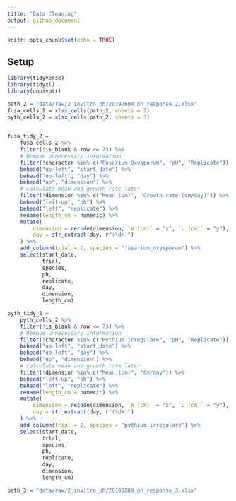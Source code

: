 ---
title: "Data Cleaning"
output: github_document
---

```{r setup, include=FALSE}
knitr::opts_chunk$set(echo = TRUE)
```

## Setup

```{r, message=FALSE}
library(tidyverse)
library(tidyxl)
library(unpivotr)
```

```{r}
path_2 = "data/raw/2_invitro_ph/20190604_ph_response_2.xlsx"
fusa_cells_2 = xlsx_cells(path_2, sheets = 2)
pyth_cells_2 = xlsx_cells(path_2, sheets = 3)
    
```

```{r}
fusa_tidy_2 =
    fusa_cells_2 %>%
    filter(!is_blank & row <= 73) %>%
    # Remove unnecessary information
    filter(!character %in% c("Fusarium Oxysporum", "pH", "Replicate")) %>%
    behead("up-left", "start_date") %>%
    behead("up-left", "day") %>%
    behead("up", "dimension") %>%
    # Calculate mean and growth rate later
    filter(!dimension %in% c("Mean (cm)", "Growth rate (cm/day)")) %>%
    behead("left-up", "ph") %>%
    behead("left", "replicate") %>%
    rename(length_cm = numeric) %>%
    mutate(
        dimension = recode(dimension, `W (cm)` = "x", `L (cm)` = "y"),
        day = str_extract(day, r"(\d+)")
    ) %>%
    add_column(trial = 2, species = "fusarium_oxysporum") %>%
    select(start_date,
           trial,
           species,
           ph,
           replicate,
           day,
           dimension,
           length_cm)
```

```{r}
pyth_tidy_2 =
    pyth_cells_2 %>%
    filter(!is_blank & row <= 73) %>%
    # Remove unnecessary information
    filter(!character %in% c("Pythium irregulare", "pH", "Replicate")) %>%
    behead("up-left", "start_date") %>%
    behead("up-left", "day") %>%
    behead("up", "dimension") %>%
    # Calculate mean and growth rate later
    filter(!dimension %in% c("Mean (cm)", "Cm/day")) %>%
    behead("left-up", "ph") %>%
    behead("left", "replicate") %>%
    rename(length_cm = numeric) %>%
    mutate(
        dimension = recode(dimension, `W (cm)` = "x", `L (cm)` = "y"),
        day = str_extract(day, r"(\d+)")
    ) %>%
    add_column(trial = 2, species = "pythium_irregulare") %>%
    select(start_date,
           trial,
           species,
           ph,
           replicate,
           day,
           dimension,
           length_cm)
```

```{r}
path_3 = "data/raw/2_invitro_ph/20190X00_ph_response_3.xlsx"
```